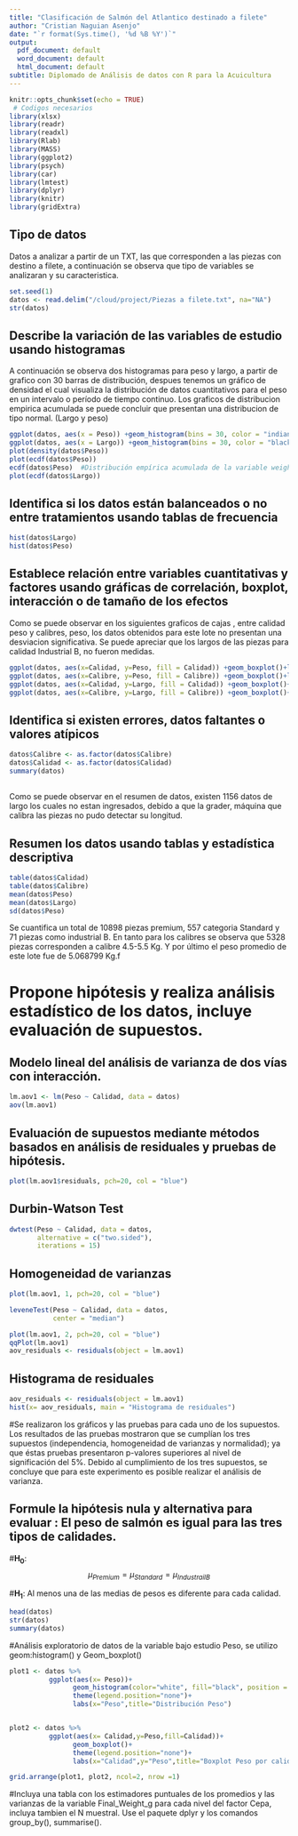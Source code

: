 ```yaml
---
title: "Clasificación de Salmón del Atlantico destinado a filete"
author: "Cristian Naguian Asenjo"
date: "`r format(Sys.time(), '%d %B %Y')`"
output:
  pdf_document: default
  word_document: default
  html_document: default
subtitle: Diplomado de Análisis de datos con R para la Acuicultura
---
```


```r
knitr::opts_chunk$set(echo = TRUE)
 # Codigos necesarios
library(xlsx)
library(readr)
library(readxl)
library(Rlab)
library(MASS)
library(ggplot2)
library(psych)
library(car)
library(lmtest)
library(dplyr)
library(knitr)
library(gridExtra)
```

## Tipo de datos 
Datos a analizar a partir de un TXT, las que corresponden a las piezas con destino a filete, a continuación se observa que tipo de variables se analizaran y su caracteristica.
```r
set.seed(1) 
datos <- read.delim("/cloud/project/Piezas a filete.txt", na="NA")
str(datos)
```
## Describe la variación de las variables de estudio usando histogramas
A continuación se observa dos histogramas para peso y largo, a partir de grafico con 30 barras de distribución, despues tenemos un gráfico de densidad el cual visualiza la distribución de datos cuantitativos para el peso en un intervalo o período de tiempo continuo.
Los graficos de distribucion empirica acumulada se puede concluir que presentan una distribucion de tipo normal. (Largo y peso)
```r
ggplot(datos, aes(x = Peso)) +geom_histogram(bins = 30, color = "indianred", fill="lightblue")
ggplot(datos, aes(x = Largo)) +geom_histogram(bins = 30, color = "black", fill="salmon1")
plot(density(datos$Peso))
plot(ecdf(datos$Peso))
ecdf(datos$Peso)  #Distribución empírica acumulada de la variable weight.
plot(ecdf(datos$Largo))
```

## Identifica si los datos están balanceados o no entre tratamientos usando tablas de frecuencia
```r
hist(datos$Largo)
hist(datos$Peso)
```

## Establece relación entre variables cuantitativas y factores usando gráficas de correlación, boxplot, interacción o de tamaño de los efectos 
Como se puede observar en los siguientes graficos de cajas , entre calidad peso y calibres, peso, los datos obtenidos para este lote no presentan una desviacion significativa.
Se puede apreciar que los largos de las piezas para calidad Industrial B, no fueron medidas.
```r
ggplot(datos, aes(x=Calidad, y=Peso, fill = Calidad)) +geom_boxplot()+labs(title="Boxplot", x="Calidad", y="Peso (Kg)")
ggplot(datos, aes(x=Calibre, y=Peso, fill = Calibre)) +geom_boxplot()+labs(title="Boxplot", x="Calibre", y="Peso (Kg)")
ggplot(datos, aes(x=Calidad, y=Largo, fill = Calidad)) +geom_boxplot()+labs(title="Boxplot", x="Calidad", y="Largo (Mts)")
ggplot(datos, aes(x=Calibre, y=Largo, fill = Calibre)) +geom_boxplot()+labs(title="Boxplot", x="Calibre", y="Largo (Mts)")
```

## Identifica si existen errores, datos faltantes o valores atípicos
```r
datos$Calibre <- as.factor(datos$Calibre)
datos$Calidad <- as.factor(datos$Calidad)
summary(datos)
```
##
Como se puede observar en el resumen de datos, existen 1156 datos de largo los cuales no estan ingresados, debido a que la grader, máquina que calibra las piezas no pudo detectar su longitud.


##  Resumen los datos usando tablas y estadística descriptiva
```r
table(datos$Calidad)
table(datos$Calibre)
mean(datos$Peso)
mean(datos$Largo)
sd(datos$Peso)
```
Se cuantifica un total de 10898 piezas premium, 557 categoria Standard y 71 piezas como industrial B.
En tanto para los calibres se observa que 5328 piezas corresponden a calibre 4.5-5.5 Kg. Y por último el peso promedio de este lote fue de 5.068799 Kg.f

# Propone hipótesis y realiza análisis estadístico de los datos, incluye evaluación de supuestos.
## Modelo lineal del análisis de varianza de dos vías con interacción.

```r
lm.aov1 <- lm(Peso ~ Calidad, data = datos)
aov(lm.aov1)
```
## Evaluación de supuestos mediante métodos basados en análisis de residuales y pruebas de hipótesis.
```r
plot(lm.aov1$residuals, pch=20, col = "blue")
```
## Durbin-Watson Test
```r
dwtest(Peso ~ Calidad, data = datos,
       alternative = c("two.sided"), 
       iterations = 15)
```
## Homogeneidad de varianzas
```r
plot(lm.aov1, 1, pch=20, col = "blue")
```
```r
leveneTest(Peso ~ Calidad, data = datos,
           center = "median")
```
```r
plot(lm.aov1, 2, pch=20, col = "blue")
qqPlot(lm.aov1)
aov_residuals <- residuals(object = lm.aov1)
```

## Histograma de residuales
```r
aov_residuals <- residuals(object = lm.aov1)
hist(x= aov_residuals, main = "Histograma de residuales")
```

#Se realizaron los gráficos y las pruebas para cada uno de los supuestos. Los resultados de las pruebas mostraron que se cumplían los tres supuestos (independencia, homogeneidad de varianzas y normalidad); ya que éstas pruebas presentaron p-valores superiores al nivel de significación del 5%. Debido al cumplimiento de los tres supuestos, se concluye que para este experimento es posible realizar el análisis de varianza.

## Formule la hipótesis nula y alternativa para evaluar :  El peso de salmón es igual para las tres tipos de calidades.

#**H~0~**: $$\mu_{Premium} = \mu_{Standard} = \mu_{Industrail B}$$

#**H~1~**: Al menos una de las medias de pesos es diferente para cada calidad.

```r
head(datos)
str(datos)
summary(datos)
```
#Análisis exploratorio de datos de la variable bajo estudio Peso, se utilizo geom:histogram() y Geom_boxplot()
```r
plot1 <- datos %>%
          ggplot(aes(x= Peso))+
                geom_histogram(color="white", fill="black", position = "identity", bins = 15)+
                theme(legend.position="none")+
                labs(x="Peso",title="Distribución Peso")


plot2 <- datos %>%
          ggplot(aes(x= Calidad,y=Peso,fill=Calidad))+
                geom_boxplot()+
                theme(legend.position="none")+
                labs(x="Calidad",y="Peso",title="Boxplot Peso por calidad")

grid.arrange(plot1, plot2, ncol=2, nrow =1)
```
#Incluya una tabla con los estimadores puntuales de los promedios y las varianzas de la variable Final_Weight_g para cada nivel del factor Cepa, incluya tambien el N muestral. Use el paquete dplyr y los comandos group_by(), summarise().
